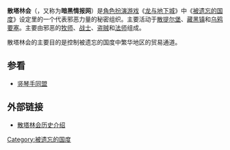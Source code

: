 {{merge to|被遗忘的国度|time=2018-05-19T05:13:07+00:00}}
{{unreferenced|time=2018-05-19T05:13:07+00:00}}
'''散塔林会'''（{{lang|en|Zhentarim}}，又称为'''暗黑情报网'''）是[[角色扮演游戏|角色扮演游戏]]《[[龙与地下城|龙与地下城]]》中《[[被遗忘的国度|被遗忘的国度]]》设定里的一个代表邪恶力量的秘密组织。主要活动于[[散提尔堡|散提尔堡]]、[[藏黑镇|藏黑镇]]和[[乌鸦要塞|乌鸦要塞]]。主要由邪恶的[[牧师|牧师]]、[[战士|战士]]、[[盗贼|盗贼]]和[[法师|法师]]组成。

散塔林会的主要目的是控制被遗忘的国度中繁华地区的贸易通道。

==参看==
*[[竖琴手同盟|竖琴手同盟]]

==外部链接==
*[http://www.sorcerers.net/Worlds/FR/58.php 散塔林会历史介绍] {{Wayback|url=http://www.sorcerers.net/Worlds/FR/58.php |date=20070311170420 }}

[[Category:被遗忘的国度|Category:被遗忘的国度]]

{{rpg-stub}}